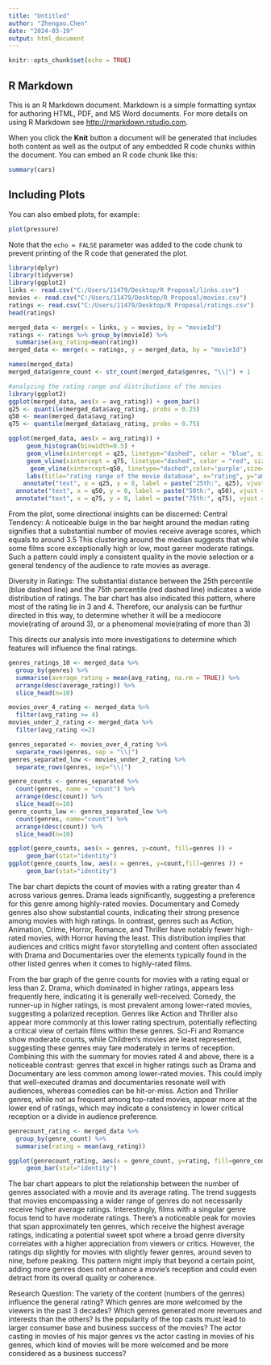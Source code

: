 ---
title: "Untitled"
author: "Zhengao.Chen"
date: "2024-03-19"
output: html_document
---

```{r setup, include=FALSE}
knitr::opts_chunk$set(echo = TRUE)
```

## R Markdown

This is an R Markdown document. Markdown is a simple formatting syntax for authoring HTML, PDF, and MS Word documents. For more details on using R Markdown see <http://rmarkdown.rstudio.com>.

When you click the **Knit** button a document will be generated that includes both content as well as the output of any embedded R code chunks within the document. You can embed an R code chunk like this:

```{r cars}
summary(cars)
```

## Including Plots

You can also embed plots, for example:

```{r pressure, echo=FALSE}
plot(pressure)
```

Note that the `echo = FALSE` parameter was added to the code chunk to prevent printing of the R code that generated the plot.

```{r, warning = FALSE, message = FALSE}
library(dplyr)
library(tidyverse)
library(ggplot2)
links <- read.csv("C:/Users/11479/Desktop/R Proposal/links.csv")
movies <- read.csv("C:/Users/11479/Desktop/R Proposal/movies.csv")
ratings <- read.csv("C:/Users/11479/Desktop/R Proposal/ratings.csv")
head(ratings)
```

```{r, warning = FALSE, message = FALSE}

merged_data <- merge(x = links, y = movies, by = "movieId")
ratings <- ratings %>% group_by(movieId) %>%
  summarise(avg_rating=mean(rating))
merged_data <- merge(x = ratings, y = merged_data, by = "movieId")

names(merged_data)
merged_data$genre_count <- str_count(merged_data$genres, "\\|") + 1

```

```{r, warning = FALSE, message = FALSE}
#analyzing the rating range and distributions of the movies
library(ggplot2)
ggplot(merged_data, aes(x = avg_rating)) + geom_bar()
q25 <- quantile(merged_data$avg_rating, probs = 0.25)
q50 <- mean(merged_data$avg_rating)
q75 <- quantile(merged_data$avg_rating, probs = 0.75)

ggplot(merged_data, aes(x = avg_rating)) + 
     geom_histogram(binwidth=0.5) + 
     geom_vline(xintercept = q25, linetype="dashed", color = "blue", size=1) + 
     geom_vline(xintercept = q75, linetype="dashed", color = "red", size=1) + 
      geom_vline(xintercept=q50, linetype="dashed",color='purple',size=1) +
     labs(title="rating range of the movie database", x="rating", y="amount") +
    annotate("text", x = q25, y = 0, label = paste("25th:", q25), vjust = 1, color = "blue") +
  annotate("text", x = q50, y = 0, label = paste("50th:", q50), vjust = -1.5, color = "purple") +
  annotate("text", x = q75, y = 0, label = paste("75th:", q75), vjust = -2, color = "red")
```

From the plot, some directional insights can be discerned:
Central Tendency: A noticeable bulge in the bar height around the median rating signifies that a substantial number of movies receive average scores, which equals to around 3.5 This clustering around the median suggests that while some films score exceptionally high or low, most garner moderate ratings. Such a pattern could imply a consistent quality in the movie selection or a general tendency of the audience to rate movies as average.

Diversity in Ratings: The substantial distance between the 25th percentile (blue dashed line) and the 75th percentile (red dashed line) indicates a wide distribution of ratings. The bar chart has also indicated this pattern, where most of the rating lie in 3 and 4. Therefore, our analysis can be furthur directed in this way, to determine whether it will be a mediocore movie(rating of around 3), or a phenomenal movie(rating of more than 3)

This directs our analysis into more investigations to determine which features will influence the final ratings.


```{r, warning = FALSE, message = FALSE}

genres_ratings_10 <- merged_data %>%
  group_by(genres) %>%
  summarise(average_rating = mean(avg_rating, na.rm = TRUE)) %>%
  arrange(desc(average_rating)) %>%
  slice_head(n=10)

movies_over_4_rating <- merged_data %>%
  filter(avg_rating >= 4)
movies_under_2_rating <- merged_data %>%
  filter(avg_rating <=2)

genres_separated <- movies_over_4_rating %>%
  separate_rows(genres, sep = "\\|")
genres_separated_low <- movies_under_2_rating %>%
  separate_rows(genres, sep="\\|")

genre_counts <- genres_separated %>%
  count(genres, name = "count") %>%
  arrange(desc(count)) %>%
  slice_head(n=10)
genre_counts_low <- genres_separated_low %>%
  count(genres, name="count") %>%
  arrange(desc(count)) %>%
  slice_head(n=10)

ggplot(genre_counts, aes(x = genres, y=count, fill=genres )) + 
     geom_bar(stat="identity")
ggplot(genre_counts_low, aes(x = genres, y=count,fill=genres )) + 
     geom_bar(stat="identity") 


```

The bar chart depicts the count of movies with a rating greater than 4 across various genres. Drama leads significantly, suggesting a preference for this genre among highly-rated movies. Documentary and Comedy genres also show substantial counts, indicating their strong presence among movies with high ratings.
In contrast, genres such as Action, Animation, Crime, Horror, Romance, and Thriller have notably fewer high-rated movies, with Horror having the least. This distribution implies that audiences and critics might favor storytelling and content often associated with Drama and Documentaries over the elements typically found in the other listed genres when it comes to highly-rated films.

From the bar graph of the genre counts for movies with a rating equal or less than 2. Drama, which dominated in higher ratings, appears less frequently here, indicating it is generally well-received. Comedy, the runner-up in higher ratings, is most prevalent among lower-rated movies, suggesting a polarized reception. Genres like Action and Thriller also appear more commonly at this lower rating spectrum, potentially reflecting a critical view of certain films within these genres. Sci-Fi and Romance show moderate counts, while Children's movies are least represented, suggesting these genres may fare moderately in terms of reception.
Combining this with the summary for movies rated 4 and above, there is a noticeable contrast: genres that excel in higher ratings such as Drama and Documentary are less common among lower-rated movies. This could imply that well-executed dramas and documentaries resonate well with audiences, whereas comedies can be hit-or-miss. Action and Thriller genres, while not as frequent among top-rated movies, appear more at the lower end of ratings, which may indicate a consistency in lower critical reception or a divide in audience preference.


```{r, warning = FALSE, message = FALSE}
genrecount_rating <- merged_data %>%
  group_by(genre_count) %>%
  summarise(rating = mean(avg_rating))

ggplot(genrecount_rating, aes(x = genre_count, y=rating, fill=genre_count )) + 
     geom_bar(stat="identity") 
```

The bar chart appears to plot the relationship between the number of genres associated with a movie and its average rating. The trend suggests that movies encompassing a wider range of genres do not necessarily receive higher average ratings. Interestingly, films with a singular genre focus tend to have moderate ratings. There's a noticeable peak for movies that span approximately ten genres, which receive the highest average ratings, indicating a potential sweet spot where a broad genre diversity correlates with a higher appreciation from viewers or critics. However, the ratings dip slightly for movies with slightly fewer genres, around seven to nine, before peaking. This pattern might imply that beyond a certain point, adding more genres does not enhance a movie's reception and could even detract from its overall quality or coherence.


Research Question:
The variety of the content (numbers of the genres) influence the general rating?
Which genres are more welcomed by the viewers in the past 3 decades?
Which genres generated more revenues and interests than the others?
Is the popularity of the top casts must lead to larger consumer base and business success of the movies?
The actor casting in movies of his major genres vs the actor casting in movies of his genres, which kind of movies will be more welcomed and be more considered as a business success?

